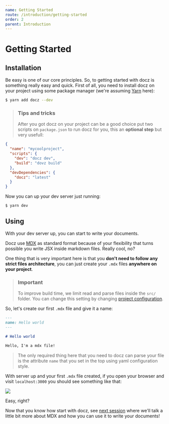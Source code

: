 ```yaml
---
name: Getting Started
route: /introduction/getting-started
order: 2
parent: Introduction
---
```


# Getting Started

## Installation

Be easy is one of our core principles. So, to getting started with docz is something really easy and quick. First of all, you need to install docz on your project using some package manager (we're assuming [Yarn](https://yarnpkg.com/) here):

```bash
$ yarn add docz --dev
```

> ### Tips and tricks
>
> After you got docz on your project can be a good choice put two scripts on `package.json` to run docz for you, this an **optional step** but very usefull:

```json
{
  "name": "mycoolproject",
  "scripts": {
    "dev": "docz dev",
    "build": "dovz build"
  },
  "devDependencies": {
    "docz": "latest"
  }
}
```

Now you can up your dev server just running:

```
$ yarn dev
```

## Using

With your dev server up, you can start to write your documents.

Docz use [MDX](https://github.com/mdx-js/specification) as standard format because of your flexibility that turns possible you write JSX inside markdown files. Really cool, no?

One thing that is very important here is that you **don't need to follow any strict files architecture**, you can just create your `.mdx` files **anywhere on your project**.

> ### Important
>
> To improve build time, we limit read and parse files inside the `src/` folder. You can change this setting by changing [project configuration](/documentation/project-configuration).

So, let's create our first `.mdx` file and give it a name:

```markdown
---
name: Hello world
---

# Hello world

Hello, I'm a mdx file!
```

> The only required thing here that you need to docz can parse your file is the attribute `name` that you set in the top using yaml configuration style.

With server up and your first `.mdx` file created, if you open your browser and visit `localhost:3000` you should see something like that:

![](https://cdn-std.dprcdn.net/files/acc_649651/ZOUyUu)

Easy, right?

Now that you know how start with docz, see [next session](/introduction/writing-mdx) where we'll talk a little bit more about MDX and how you can use it to write your documents!

